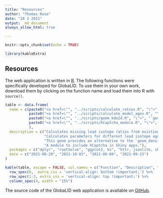 ```yaml
---
title: "Resources"
author: "Thomas Rose"
date: "28 2 2021"
output:  md_document
always_allow_html: true

---
```


```r
knitr::opts_chunk$set(echo = TRUE)

library(kableExtra)
```
## Resources

The web application is written in [R](https://cran.r-project.org/){target="_blank"}. The following functions were specifically developed for GlobaLID. To use them in your own work, download them by clicking on the function name and load them into R with `source()`. 

```r
table <- data.frame(
  name = c(paste0("<a href=\"", "../scripts/calculate_ratios.R", "\">", "`LI_ratios_all()`", "</a>"), 
           paste0("<a href=\"", "../scripts/calculate_model_ages.R", "\">", "`LI_model_age()`", "</a>"),
           paste0("<a href=\"", "../scripts/geom_kde2d.R", "\">", "`geom_kde2d()`", "</a>"), 
           paste0("<a href=\"", "../scripts/hCaptcha_module.R", "\">", "`hCaptcha module for Shiny`", "</a>")
           ), 
  description = c("Calculates missing lead isotope ratios from existing ones.", 
                  "Calculates parameters for different lead isotope age models. The function provides convenient access to the different age model function, that are also part of this script. Currently supported age models: Stacey & Kramers (1975), Cumming & Richards (1975), Albarède & Juteau (1984), and Albarède et al. (2012).", 
                  "This geom provides an alternative to the `geom_density_2d()` of the package ggplot2 for plotting 2D kernel density estimates based on quantiles.", 
                  "A module to include hCaptcha in Shiny apps."), 
  packages = c("dplyr", "rootSolve", "ggplot2, ks", "httr, jsonlite, shiny"), 
  date = c("2021-06-20", "2021-10-03", "2021-06-04", "2021-09-23")
)

kable(table, escape = FALSE, col.names = c("Function", "Description", "Required packages", "Date"), table.attr='cellpadding="5"') %>%
  row_spec(0,  extra_css = 'vertical-align: bottom !important;') %>%
  row_spec(1:3, extra_css = 'vertical-align: top !important;') %>%
  column_spec(4, width = "15%")

```

The source code of the GlobaLID web application is available on [GitHub](https://github.com/archmetalDBM/GlobaLID-App){target="_blank"}. 

